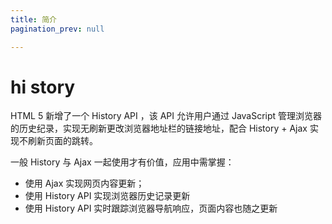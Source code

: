 ```yaml
---
title: 简介
pagination_prev: null

---
```


# hi story

HTML 5 新增了一个 History API ，该 API 允许用户通过 JavaScript 管理浏览器的历史纪录，实现无刷新更改浏览器地址栏的链接地址，配合 History + Ajax 实现不刷新页面的跳转。

一般 History 与 Ajax 一起使用才有价值，应用中需掌握：

- 使用 Ajax 实现网页内容更新；
- 使用 History API 实现浏览器历史记录更新
- 使用 History API 实时跟踪浏览器导航响应，页面内容也随之更新

            